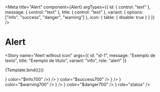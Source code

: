 


<Meta
  title="Alert"
  component={Alert}
  argTypes={{
    id: {
      control: "text"
    },
    message: {
      control: "text"
    },
    title: {
      control: "text"
    },
    variant: {
      options: ["info", "success", "danger", "warning"]
    },
    icon: {
      table: {
        disable: true
      }
    }
  }}
/>

# Alert

<Story
  name="Alert without icon"
  args={{
    id: "id-1",
    message: "Exemplo de texto",
    title: "Exemplo de título",
    variant: "info",
    role: "alert"
  }}
>
  {Template.bind({})}
</Story>

<Story name="Alert with icon">
  <Box css={{ marginBottom: "$8" }}>
    <Alert
      id="id-2"
      message="Texto de exemplo"
      variant="info"
      role="status"
      icon={<Icon size="normal" icon={<BsCurrencyDollar />} color="$info700" />}
    />
  </Box>
  <Box css={{ marginBottom: "$8" }}>
    <Alert
      id="id-3"
      message="Texto de exemplo"
      variant="success"
      role="status"
      icon={
        <Icon size="normal" icon={<BsCurrencyDollar />} color="$success700" />
      }
    />
  </Box>
  <Box css={{ marginBottom: "$8" }}>
    <Alert
      id="id-4"
      message="Texto de exemplo"
      variant="warning"
      role="status"
      icon={
        <Icon size="normal" icon={<BsCurrencyDollar />} color="$warning700" />
      }
    />
  </Box>
  <Box css={{ marginBottom: "$8" }}>
    <Alert
      id="id-5"
      title="Exemplo"
      message="Texto de exemplo"
      variant="danger"
      icon={
        <Icon size="normal" icon={<BsCurrencyDollar />} color="$danger700" />
      }
      role="status"
    />
  </Box>
</Story>
